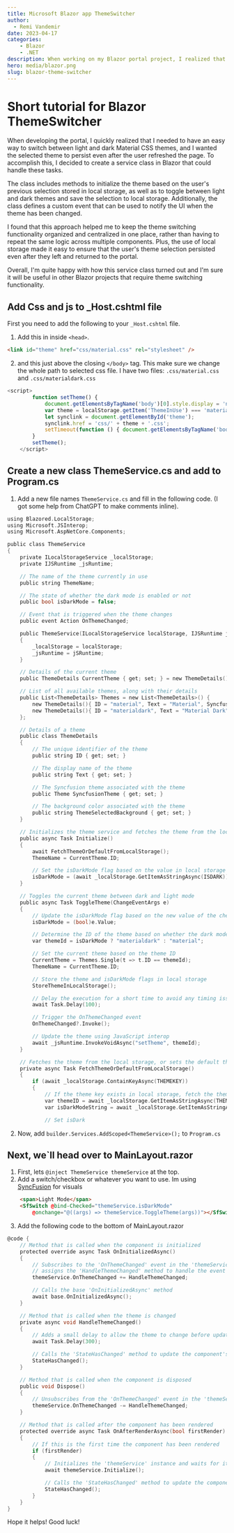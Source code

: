 ```yaml
---
title: Microsoft Blazor app ThemeSwitcher
author:
  - Remi Vandemir
date: 2023-04-17
categories:
    - Blazor
    - .NET
description: When working on my Blazor portal project, I realized that I needed a way to easily switch between light and dark themes, and to make sure that the user's selection persisted even after a page refresh. To accomplish this, I decided to create a service class that could handle theme switching and storage.
hero: media/blazor.png
slug: blazor-theme-switcher
---
```


# Short tutorial for Blazor ThemeSwitcher 

When developing the portal, I quickly realized that I needed to have an easy way to switch between light and dark Material CSS themes, and I wanted the selected theme to persist even after the user refreshed the page. To accomplish this, I decided to create a service class in Blazor that could handle these tasks.

The class includes methods to initialize the theme based on the user's previous selection stored in local storage, as well as to toggle between light and dark themes and save the selection to local storage. Additionally, the class defines a custom event that can be used to notify the UI when the theme has been changed.

I found that this approach helped me to keep the theme switching functionality organized and centralized in one place, rather than having to repeat the same logic across multiple components. Plus, the use of local storage made it easy to ensure that the user's theme selection persisted even after they left and returned to the portal.

Overall, I'm quite happy with how this service class turned out and I'm sure it will be useful in other Blazor projects that require theme switching functionality.

## Add Css and js to _Host.cshtml file

First you need to add the following to your `_Host.cshtml` file.

1. Add this in inside `<head>`.

```html
<link id="theme" href="css/material.css" rel="stylesheet" />
```

2. and this just above the closing `</body>` tag.
This make sure we change the whole path to selected css file. I have two files: `.css/material.css` and `.css/materialdark.css`

```js
<script>
        function setTheme() {
            document.getElementsByTagName('body')[0].style.display = 'none';
            var theme = localStorage.getItem('ThemeInUse') === 'materialdark' ? 'materialdark' : 'material';
            let synclink = document.getElementById('theme');
            synclink.href = 'css/' + theme + '.css';
            setTimeout(function () { document.getElementsByTagName('body')[0].style.display = 'block'; }, 200);
        }
        setTheme();
    </script>
````

## Create a new class ThemeService.cs and add to Program.cs

1. Add a new file names `ThemeService.cs` and fill in the following code. (I got some help from ChatGPT to make comments inline).

```C
using Blazored.LocalStorage;
using Microsoft.JSInterop;
using Microsoft.AspNetCore.Components;

public class ThemeService
{
    private ILocalStorageService _localStorage;
    private IJSRuntime _jsRuntime;

    // The name of the theme currently in use
    public string ThemeName;

    // The state of whether the dark mode is enabled or not
    public bool isDarkMode = false;

    // Event that is triggered when the theme changes
    public event Action OnThemeChanged;

    public ThemeService(ILocalStorageService localStorage, IJSRuntime jSRuntime)
    {
        _localStorage = localStorage;
        _jsRuntime = jSRuntime;
    }

    // Details of the current theme
    public ThemeDetails CurrentTheme { get; set; } = new ThemeDetails();

    // List of all available themes, along with their details
    public List<ThemeDetails> Themes = new List<ThemeDetails>() {
        new ThemeDetails(){ ID = "material", Text = "Material", SyncfusionTheme = Theme.Material, ThemeSelectedBackground = "#ffffff" },
        new ThemeDetails(){ ID = "materialdark", Text = "Material Dark", SyncfusionTheme = Theme.MaterialDark, ThemeSelectedBackground = "#242424" }
    };

    // Details of a theme
    public class ThemeDetails
    {
        // The unique identifier of the theme
        public string ID { get; set; }

        // The display name of the theme
        public string Text { get; set; }

        // The Syncfusion theme associated with the theme
        public Theme SyncfusionTheme { get; set; }

        // The background color associated with the theme
        public string ThemeSelectedBackground { get; set; }
    }

    // Initializes the theme service and fetches the theme from the local storage, if available
    public async Task Initialize()
    {
        await FetchThemeOrDefaultFromLocalStorage();
        ThemeName = CurrentTheme.ID;

        // Set the isDarkMode flag based on the value in local storage
        isDarkMode = (await _localStorage.GetItemAsStringAsync(ISDARK)) == "true";
    }

    // Toggles the current theme between dark and light mode
    public async Task ToggleTheme(ChangeEventArgs e)
    {
        // Update the isDarkMode flag based on the new value of the checkbox
        isDarkMode = (bool)e.Value;

        // Determine the ID of the theme based on whether the dark mode is enabled or not
        var themeId = isDarkMode ? "materialdark" : "material";

        // Set the current theme based on the theme ID
        CurrentTheme = Themes.Single(t => t.ID == themeId);
        ThemeName = CurrentTheme.ID;

        // Store the theme and isDarkMode flags in local storage
        StoreThemeInLocalStorage();

        // Delay the execution for a short time to avoid any timing issues
        await Task.Delay(100);

        // Trigger the OnThemeChanged event
        OnThemeChanged?.Invoke();

        // Update the theme using JavaScript interop
        await _jsRuntime.InvokeVoidAsync("setTheme", themeId);
    }

    // Fetches the theme from the local storage, or sets the default theme if not available
    private async Task FetchThemeOrDefaultFromLocalStorage()
    {
        if (await _localStorage.ContainKeyAsync(THEMEKEY))
        {
            // If the theme key exists in local storage, fetch the theme and isDarkMode flag
            var themeID = await _localStorage.GetItemAsStringAsync(THEMEKEY);
            var isDarkModeString = await _localStorage.GetItemAsStringAsync(ISDARK);

            // Set isDark
```

2. Now, add `builder.Services.AddScoped<ThemeService>();` to `Program.cs`

## Next, we`ll head over to MainLayout.razor

1. First, lets `@inject ThemeService themeService` at the top.
2. Add a switch/checkbox or whatever you want to use. Im using [SyncFusion](https://www.syncfusion.com/blazor-components) for visuals

```html
    <span>Light Mode</span>
    <SfSwitch @bind-Checked="themeService.isDarkMode"
        @onchange="@((args) => themeService.ToggleTheme(args))"></SfSwitch>
```

3. Add the following code to the bottom of MainLayout.razor

```C
@code {
    // Method that is called when the component is initialized
    protected override async Task OnInitializedAsync()
    {
        // Subscribes to the 'OnThemeChanged' event in the 'themeService' instance and
        // assigns the 'HandleThemeChanged' method to handle the event
        themeService.OnThemeChanged += HandleThemeChanged;

        // Calls the base 'OnInitializedAsync' method
        await base.OnInitializedAsync();
    }

    // Method that is called when the theme is changed
    private async void HandleThemeChanged()
    {
        // Adds a small delay to allow the theme to change before updating the state
        await Task.Delay(300);

        // Calls the 'StateHasChanged' method to update the component's state
        StateHasChanged();
    }

    // Method that is called when the component is disposed
    public void Dispose()
    {
        // Unsubscribes from the 'OnThemeChanged' event in the 'themeService' instance
        themeService.OnThemeChanged -= HandleThemeChanged;
    }

    // Method that is called after the component has been rendered
    protected override async Task OnAfterRenderAsync(bool firstRender)
    {
        // If this is the first time the component has been rendered
        if (firstRender)
        {
            // Initializes the 'themeService' instance and waits for it to complete
            await themeService.Initialize();

            // Calls the 'StateHasChanged' method to update the component's state
            StateHasChanged();
        }
    }
}
```

Hope it helps! Good luck!
